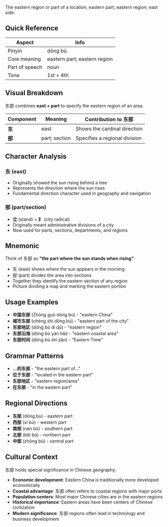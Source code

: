 The eastern region or part of a location; eastern part; eastern region; east side.

## Quick Reference

| Aspect         | Info                         |
| -------------- | ---------------------------- |
| Pinyin         | dōng bù                      |
| Core meaning   | eastern part; eastern region |
| Part of speech | noun                         |
| Tone           | 1st + 4th                    |

## Visual Breakdown

东部 combines **east + part** to specify the eastern region of an area.

| Component | Meaning       | Contribution to 东部          |
| --------- | ------------- | ----------------------------- |
| **东**    | east          | Shows the cardinal direction  |
| **部**    | part; section | Specifies a regional division |

## Character Analysis

### 东 (east)

- Originally showed the sun rising behind a tree
- Represents the direction where the sun rises
- Fundamental direction character used in geography and navigation

### 部 (part/section)

- **立** (stand) + **阝** (city radical)
- Originally meant administrative divisions of a city
- Now used for parts, sections, departments, and regions

## Mnemonic

Think of 东部 as **"the part where the sun stands when rising"**:

- 东 (east) shows where the sun appears in the morning
- 部 (part) divides the area into sections
- Together they identify the eastern section of any region
- Picture dividing a map and marking the eastern portion

## Usage Examples

- **中国东部** (Zhōng guó dōng bù) - "eastern China"
- **城市东部** (chéng shì dōng bù) - "eastern part of the city"
- **东部地区** (dōng bù dì qū) - "eastern region"
- **东部沿海** (dōng bù yán hǎi) - "eastern coastal area"
- **东部时间** (dōng bù shí jiān) - "Eastern Time"

## Grammar Patterns

- **...的东部** - "the eastern part of..."
- **位于东部** - "located in the eastern part"
- **东部地区** - "eastern region/area"
- **在东部** - "in the eastern part"

## Regional Directions

- **东部** (dōng bù) - eastern part
- **西部** (xī bù) - western part
- **南部** (nán bù) - southern part
- **北部** (běi bù) - northern part
- **中部** (zhōng bù) - central part

## Cultural Context

东部 holds special significance in Chinese geography:

- **Economic development**: Eastern China is traditionally more developed economically
- **Coastal advantage**: 东部 often refers to coastal regions with major ports
- **Population centers**: Most major Chinese cities are in the eastern regions
- **Historical importance**: Eastern areas have been centers of Chinese civilization
- **Modern significance**: 东部 regions often lead in technology and business development
